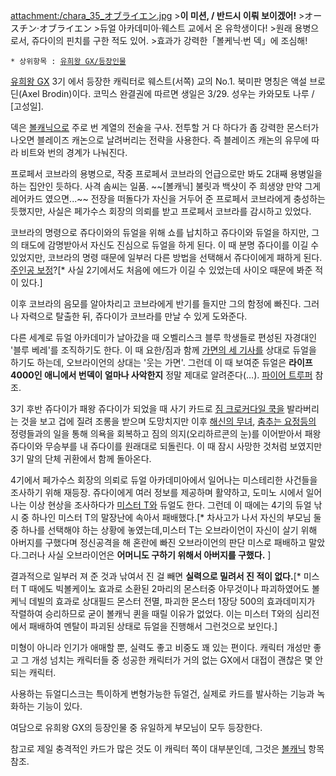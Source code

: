 attachment:/chara_35_オブライエン.jpg
>'''이 미션, / 반드시 이뤄 보이겠어!'''
>オースチン·オブライエン
>듀얼 아카데미아·웨스트 교에서 온 유학생이다!
>원래 용병으로서, 쥬다이의 핀치를 구한 적도 있어.
>효과가 강력한「볼케닉·번 덱」에 조심해!
 * 상위항목 : [[유희왕 GX/등장인물]]

[[유희왕 GX]] 3기 에서 등장한 캐릭터로 웨스트(서쪽) 교의 No.1. 북미판 명칭은 액설 브로딘(Axel Brodin)이다.
코믹스 완결권에 따르면 생일은 3/29. 성우는 카와모토 나루 / [고성일].

덱은 [[볼캐닉]]으로 주로 번 계열의 전술을 구사. 전투할 거 다 하다가 좀 강력한 몬스터가 나오면 블레이즈 캐논으로 날려버리는 전략을 사용한다. 즉 블레이즈 캐논의 유무에 따라 비트와 번의 경계가 나눠진다.

프로페서 코브라의 용병으로, 작중 프로페서 코브라의 언급으로만 봐도 2대째 용병일을 하는 집안인 듯하다. 사격 솜씨는 일품. ~~[볼캐닉] 불릿과 백샷이 주 희생양 만약 그게 레어카드 였으면...~~ 전장을 떠돌다가 자신을 거두어 준 프로페서 코브라에게 충성하는 듯했지만, 사실은 페가수스 회장의 의뢰를 받고 프로페서 코브라를 감시하고 있었다.

코브라의 명령으로 쥬다이와의 듀얼을 위해 쇼를 납치하고 쥬다이와 듀얼을 하지만, 그의 태도에 감명받아서 자신도 진심으로 듀얼을 하게 된다. 이 때 분명 쥬다이를 이길 수 있었지만, 코브라의 명령 때문에 일부러 다른 방법을 선택해서 쥬다이에게 패하게 된다. [[주인공 보정]]?[* 사실 2기에서도 처음에 에드가 이길 수 있었는데 사이오 때문에 봐준 적이 있다.]

이후 코브라의 음모를 알아차리고 코브라에게 반기를 들지만 그의 함정에 빠진다. 그러나 자력으로 탈출한 뒤, 쥬다이가 코브라를 만날 수 있게 도와준다.

다른 세계로 듀얼 아카데미가 날아갔을 때 오벨리스크 블루 학생들로 편성된 자경대인 '블루 베레'를 조직하기도 한다. 이 때 요한/짐과 함께 [[가면의 세 기사]]를 상대로 듀얼을 하기도 하는데, 오브라이언의 상대는 '웃는 가면'. 그런데 이 때 보여준 듀얼은 '''라이프 4000인 애니에서 번덱이 얼마나 사악한지''' 정말 제대로 알려준다(…). [[파이어 트루퍼]] 참조.

3기 후반 쥬다이가 패왕 쥬다이가 되었을 때 사기 카드로 [[짐 크로커다일 쿡]]을 발라버리는 것을 보고 겁에 질려 조롱을 받으며 도망치지만 이후 [[해신의 무녀]], [[춤추는 요정]]등의 정령들과의 일을 통해 의욕을 회복하고 짐의 의지(오리하르콘의 눈)를 이어받아서 패왕 쥬다이와 무승부를 내 쥬다이를 원래대로 되돌린다. 이 때 잠시 사망한 것처럼 보였지만 3기 말의 단체 귀환에서 함께 돌아온다.

4기에서 페가수스 회장의 의뢰로 듀얼 아카데미아에서 일어나는 미스테리한 사건들을 조사하기 위해 재등장. 쥬다이에게 여러 정보를 제공하며 활약하고, 도미노 시에서 일어나는 이상 현상을 조사하다가 [[미스터 T]]와 듀얼도 한다. 그런데 이 때에는 4기의 듀얼 낚시 중 하나인 미스터 T의 말장난에 속아서 패배했다.[* 차사고가 나서 자신의 부모님 둘 중 하나를 선택해야 하는 상황에 놓였는데,미스터 T는 오브라이언이 자신이 살기 위해 아버지를 구했다며 정신공격을 해 혼란에 빠진 오브라이언의 판단 미스로 패배하고 말았다.그러나 사실 오브라이언은 '''어머니도 구하기 위해서 아버지를 구했다.''' ]

결과적으로 일부러 져 준 것과 낚여서 진 걸 빼면 '''실력으로 밀려서 진 적이 없다.'''[* 미스터 T 때에도 빅볼케이노 효과로 소환된 2마리의 몬스터중 아무것이나 파괴하였어도 볼케닉 데빌의 효과로 상대필드 몬스터 전멸, 파괴한 몬스터 1장당 500의 효과데미지가 작렬하여 승리하므로 굳이 볼캐닉 퀸을 때릴 이유가 없었다. 이는 미스터 T와의 심리전에서 패배하여 멘탈이 파괴된 상태로 듀얼을 진행해서 그런것으로 보인다.]

미형이 아니라 인기가 애매할 뿐, 실력도 좋고 비중도 꽤 있는 편이다. 캐릭터 개성만 좋고 그 개성 넘치는 캐릭터들 중 성공한 캐릭터가 거의 없는 GX에서 대접이 괜찮은 몇 안 되는 캐릭터.

사용하는 듀얼디스크는 특이하게 변형가능한 듀얼건, 실제로 카드를 발사하는 기능과 녹화하는 기능이 있다.

여담으로 유희왕 GX의 등장인물 중 유일하게 부모님이 모두 등장한다.

참고로 제일 충격적인 카드가 많은 것도 이 캐릭터 쪽이 대부분인데, 그것은 [[볼캐닉]] 항목 참조.
